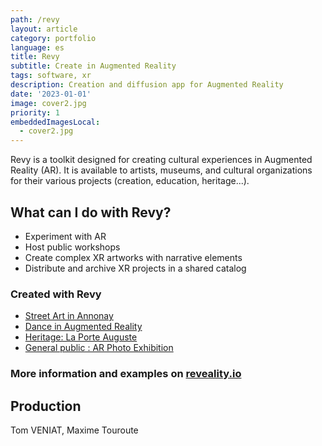 ```yaml
---
path: /revy
layout: article
category: portfolio
language: es
title: Revy
subtitle: Create in Augmented Reality
tags: software, xr
description: Creation and diffusion app for Augmented Reality
date: '2023-01-01'
image: cover2.jpg
priority: 1
embeddedImagesLocal:
  - cover2.jpg
---
```


Revy is a toolkit designed for creating cultural experiences in Augmented Reality (AR). It is available to artists, museums, and cultural organizations for their various projects (creation, education, heritage...).

## What can I do with Revy?
* Experiment with AR
* Host public workshops
* Create complex XR artworks with narrative elements
* Distribute and archive XR projects in a shared catalog

### Created with Revy
* [Street Art in Annonay](/mural-annonay/)
* [Dance in Augmented Reality](//reveality.io/fr/the-invisible-party/#content)
* [Heritage: La Porte Auguste](//reveality.io/fr/porte-auguste-nimes/#content)
* [General public : AR Photo Exhibition](//reveality.io/fr/environ-alger/#content)

### More information and examples on [reveality.io](https://reveality.io/)

## Production
Tom VENIAT, Maxime Touroute

